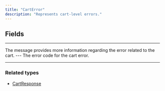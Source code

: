 ```yaml
---
title: "CartError"
description: "Represents cart-level errors."
---
```


## Fields

---

<ParamField path="message" type="String!">
The message provides more information regarding the error related to the cart.
</ParamField>
---

<ParamField path="code" type="CartErrorCode!">
The error code for the cart error.
</ParamField>

---

### Related types

* [CartResponse](/api-reference/cartresponse)
